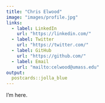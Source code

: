 ```yaml
---
title: "Chris Elwood"
image: "images/profile.jpg"
links:
  - label: LinkedIn
    url: "https://linkedin.com/"
  - label: Twitter
    url: "https://twitter.com/"
  - label: GitHub
    url: "https://github.com/"
  - label: Email
    url: "mailto:celwood@umass.edu"
output:
  postcards::jolla_blue
---
```

 
I'm here.
